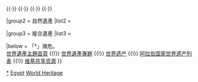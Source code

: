 {{Navbox
|name  = 埃及世界遗产
|title = {{EGY}}[[世界遗产]]
|state = autocollapse
|image = {{location map+ |Egypt |caption= |places=
<!-- 文化遺產 /-->
             {{location map~ |Egypt |label=86 |position=left |link=孟菲斯及其墓地金字塔 |mark=Blue 0080ff pog.svg 
                |lat_deg=29 |lat_min=58 |lat_sec=33.744 |lat_dir=N
                |lon_deg=31 |lon_min=7 |lon_sec=49.476 |lon_dir=E
             }}
             {{location map~ |Egypt |label=87 |position= |link=底比斯 (埃及) |mark=Blue 0080ff pog.svg 
                |lat_deg=25 |lat_min=43 |lat_sec=59.988 |lat_dir=N
                |lon_deg=32 |lon_min=36 |lon_sec=0 |lon_dir=E
             }}
             {{location map~ |Egypt |label=88 |position= |link=努比亚遗址 |mark=Blue 0080ff pog.svg 
                |lat_deg=22 |lat_min=20 |lat_sec=11.004 |lat_dir=N
                |lon_deg=31 |lon_min=37 |lon_sec=33.996 |lon_dir=E
             }}
             {{location map~ |Egypt |label=89 |position= |link=开罗伊斯兰老城 |mark=Blue 0080ff pog.svg 
                |lat_deg=30 |lat_min=3 |lat_sec=0 |lat_dir=N
                |lon_deg=31 |lon_min=15 |lon_sec=39.996 |lon_dir=E
             }}
             {{location map~ |Egypt |label=90 |position= |link=阿布米那 |mark=Blue 0080ff pog.svg 
                |lat_deg=30 |lat_min=51 |lat_sec=0 |lat_dir=N
                |lon_deg=29 |lon_min=40 |lon_sec=0 |lon_dir=E
             }}
             {{location map~ |Egypt |label=954 |position= |link=圣凯瑟琳修道院 |mark=Blue 0080ff pog.svg 
                |lat_deg=28 |lat_min=33 |lat_sec=22.428 |lat_dir=N
                |lon_deg=33 |lon_min=58 |lon_sec=31.548 |lon_dir=E
             }}
<!-- 自然遺產 /-->
             {{location map~ |Egypt |label=1186 |position= |link=鯨魚谷 |mark=Green 00ff00 pog.svg 
                |lat_deg=29 |lat_min=19 |lat_sec=59.988 |lat_dir=N
                |lon_deg=30 |lon_min=10 |lon_sec=59.988 |lon_dir=E
             }}
         }}

|basestyle  = background:#D1E5F2;
|titlestyle = background-color: #B5D8EF
|belowstyle = font-size:85%;

|group1 = 文化遺產
|list1  = <div>
{{nowrap|{{colortext|86|c=blue}}：[[孟菲斯及其墓地金字塔]]}}{{·}}
{{nowrap|{{colortext|87|c=blue}}：[[底比斯 (埃及)|底比斯古城及其墓地]]}}{{·}}
{{nowrap|{{colortext|88|c=blue}}：[[努比亚遗址|阿布辛拜勒至菲莱的努比亚遗址]]}}{{·}}
{{nowrap|{{colortext|89|c=blue}}：[[开罗伊斯兰老城|开罗古城]]}}{{·}}
{{nowrap|{{colortext|90|c=blue}}{{smallsup|†}}：[[阿布米那|阿布米那基督教遗址]]}}{{·}}
{{nowrap|{{colortext|954|c=blue}}：[[圣凯瑟琳修道院|圣卡特琳娜地区]]}}
</div>

|group2 = 自然遺產
|list2  = <div>
{{nowrap|{{colortext|1186|c=limegreen}}：[[鯨魚谷|鲸鱼峡谷]]}}
</div>

|group3 = 複合遺產
|list3  =

|below = 「†」瀕危。<br/>[[Portal:世界遗产|世界遺產主題首頁]] {{!}} [[WikiProject:世界遗产|世界遺產專題]] {{!}} [[世界遗产]] {{!}} [[阿拉伯国家世界遗产列表]] {{!}} [[:Commons:Category:World Heritage Sites in Egypt|维基共享资源]]
}}<noinclude>
{{collapsible option}}
[[Category:埃及世界遗产|*]]
[[Category:阿拉伯國家世界遺產模板|Egypt]]
[[Category:埃及模板|World Heritage]]
</noinclude>